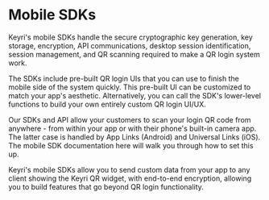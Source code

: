 # Mobile SDKs

Keyri's mobile SDKs handle the secure cryptographic key generation, key storage, encryption, API communications, desktop session identification, session management, and QR scanning required to make a QR login system work.

The SDKs include pre-built QR login UIs that you can use to finish the mobile side of the system quickly. This pre-built UI can be customized to match your app's aesthetic. Alternatively, you can call the SDK's lower-level functions to build your own entirely custom QR login UI/UX.

Our SDKs and API allow your customers to scan your login QR code from anywhere - from within your app or with their phone's built-in camera app. The latter case is handled by App Links \(Android\) and Universal Links \(iOS\). The mobile SDK documentation here will walk you through how to set this up.

Keyri's mobile SDKs allow you to send custom data from your app to any client showing the Keyri QR widget, with end-to-end encryption, allowing you to build features that go beyond QR login functionality.
